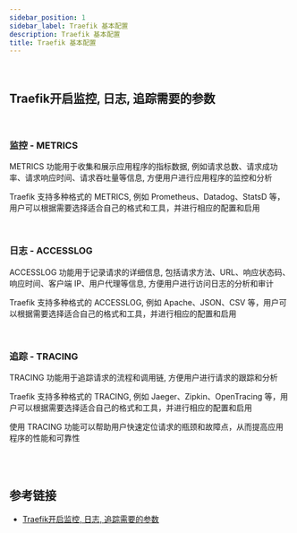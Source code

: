 ```yaml
---
sidebar_position: 1
sidebar_label: Traefik 基本配置
description: Traefik 基本配置
title: Traefik 基本配置
---
```


<br />

## Traefik开启监控, 日志, 追踪需要的参数

<br />

### 监控 - METRICS

METRICS 功能用于收集和展示应用程序的指标数据, 例如请求总数、请求成功率、请求响应时间、请求吞吐量等信息, 方便用户进行应用程序的监控和分析

Traefik 支持多种格式的 METRICS, 例如 Prometheus、Datadog、StatsD 等，用户可以根据需要选择适合自己的格式和工具，并进行相应的配置和启用

<br />

### 日志 - ACCESSLOG

ACCESSLOG 功能用于记录请求的详细信息, 包括请求方法、URL、响应状态码、响应时间、客户端 IP、用户代理等信息, 方便用户进行访问日志的分析和审计

Traefik 支持多种格式的 ACCESSLOG, 例如 Apache、JSON、CSV 等，用户可以根据需要选择适合自己的格式和工具，并进行相应的配置和启用

<br />

### 追踪 - TRACING
TRACING 功能用于追踪请求的流程和调用链, 方便用户进行请求的跟踪和分析

Traefik 支持多种格式的 TRACING, 例如 Jaeger、Zipkin、OpenTracing 等，用户可以根据需要选择适合自己的格式和工具，并进行相应的配置和启用

使用 TRACING 功能可以帮助用户快速定位请求的瓶颈和故障点，从而提高应用程序的性能和可靠性

<br />
<br />

## 参考链接

* [Traefik开启监控, 日志, 追踪需要的参数](https://www.cnblogs.com/hahaha111122222/p/15752568.html)
